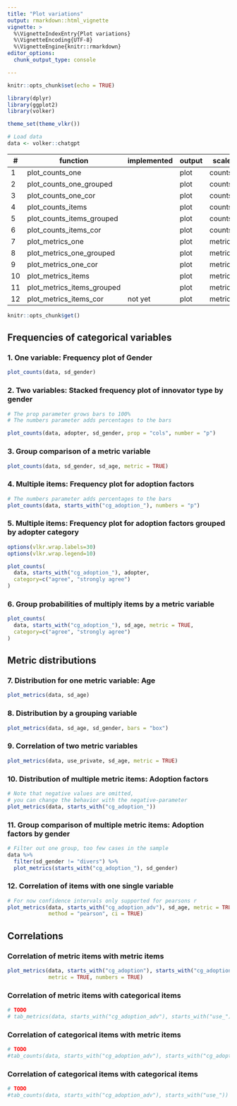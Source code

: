 ```yaml
---
title: "Plot variations"
output: rmarkdown::html_vignette
vignette: >
  %\VignetteIndexEntry{Plot variations}
  %\VignetteEncoding{UTF-8}
  %\VignetteEngine{knitr::rmarkdown}
editor_options: 
  chunk_output_type: console

---
```


```r
knitr::opts_chunk$set(echo = TRUE)

library(dplyr)
library(ggplot2)
library(volker)

theme_set(theme_vlkr())

# Load data
data <- volker::chatgpt

```


| \#     | function                  | implemented | output | scale    | columns  | crossings  |
|--------|---------------------------|-------------|--------|----------|----------|------------|
| 1     | plot_counts_one            |             | plot   | counts   | one      |            |
| 2     | plot_counts_one_grouped    |             | plot   | counts   | one      | grouped    |
| 3     | plot_counts_one_cor        |             | plot   | counts   | one      | correlated |
| 4     | plot_counts_items          |             | plot   | counts   | multiple |            |
| 5     | plot_counts_items_grouped  |             | plot   | counts   | multiple | grouped    |
| 6     | plot_counts_items_cor      |             | plot   | counts   | multiple | correlated |
| 7     | plot_metrics_one           |             | plot   | metrics  | one      |            |
| 8     | plot_metrics_one_grouped   |             | plot   | metrics  | one      | grouped    |
| 9     | plot_metrics_one_cor       |             | plot   | metrics  | one      | correlated |
| 10    | plot_metrics_items         |             | plot   | metrics  | multiple |            |
| 11    | plot_metrics_items_grouped |             | plot   | metrics  | multiple | grouped    |
| 12    | plot_metrics_items_cor     | not yet     | plot   | metrics  | multiple | correlated |

```r
knitr::opts_chunk$get()
```


## Frequencies of categorical variables

### 1. One variable: Frequency plot of Gender
```r
plot_counts(data, sd_gender)
```

### 2. Two variables: Stacked frequency plot of innovator type by gender
```r
# The prop parameter grows bars to 100%
# The numbers parameter adds percentages to the bars

plot_counts(data, adopter, sd_gender, prop = "cols", number = "p")
```

### 3. Group comparison of a metric variable
```r
plot_counts(data, sd_gender, sd_age, metric = TRUE)
```

### 4. Multiple items: Frequency plot for adoption factors
```r
# The numbers parameter adds percentages to the bars
plot_counts(data, starts_with("cg_adoption_"), numbers = "p")
```

### 5. Multiple items: Frequency plot for adoption factors grouped by adopter category
```r

options(vlkr.wrap.labels=30)
options(vlkr.wrap.legend=10)

plot_counts(
  data, starts_with("cg_adoption_"), adopter,
  category=c("agree", "strongly agree")
)

```

### 6. Group probabilities of multiply items by a metric variable
```r
plot_counts(
  data, starts_with("cg_adoption_"), sd_age, metric = TRUE,
  category=c("agree", "strongly agree")
)
```

## Metric distributions

### 7. Distribution for one metric variable: Age
```r
plot_metrics(data, sd_age)
```

### 8. Distribution by a grouping variable
```r
plot_metrics(data, sd_age, sd_gender, bars = "box")
```

### 9. Correlation of two metric variables
```r
plot_metrics(data, use_private, sd_age, metric = TRUE)
```

### 10. Distribution of multiple metric items: Adoption factors
```r
# Note that negative values are omitted,
# you can change the behavior with the negative-parameter
plot_metrics(data, starts_with("cg_adoption_"))
```

### 11. Group comparison of multiple metric items: Adoption factors by gender
```r
# Filter out one group, too few cases in the sample
data %>% 
  filter(sd_gender != "divers") %>% 
  plot_metrics(starts_with("cg_adoption_"), sd_gender)
```

### 12. Correlation of items with one single variable
```r
# For now confidence intervals only supported for pearsons r 
plot_metrics(data, starts_with("cg_adoption_adv"), sd_age, metric = TRUE, 
             method = "pearson", ci = TRUE)
```

## Correlations

### Correlation of metric items with metric items

```r
plot_metrics(data, starts_with("cg_adoption"), starts_with("cg_adoption"), 
             metric = TRUE, numbers = TRUE)
```

### Correlation of metric items with categorical items

```r
# TODO
# tab_metrics(data, starts_with("cg_adoption_adv"), starts_with("use_"))
```


### Correlation of categorical items with metric items

```r
# TODO
#tab_counts(data, starts_with("cg_adoption_adv"), starts_with("cg_adoption_adv"), metric = TRUE)
```

### Correlation of categorical items with categorical items

```r
# TODO
#tab_counts(data, starts_with("cg_adoption_adv"), starts_with("use_"))
```
